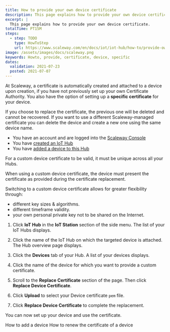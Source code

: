 ```yaml
---
title: How to provide your own device certificate
description: This page explains how to provide your own device certificate
excerpt: |
  This page explains how to provide your own device certificate.
totalTime: PT15M
steps:
  - step: TODO
    type: HowToStep
    url: https://www.scaleway.com/en/docs/iot/iot-hub/how-to/provide-own-device-certificate/
image: /assets/images/docs/scaleway.png
keywords: Howto, provide, certificate, device, specific
dates:
  validation: 2021-07-23
  posted: 2021-07-07
---
```


At Scaleway, a certificate is automatically created and attached to a device upon creation, if you have not previously set up your own Certificate Authority. You also have the option of setting up a **specific certificate** for your device.

<Message type="important">

If you choose to replace the certificate, the previous one will be deleted and cannot be recovered.
If you want to use a different Scaleway-managed certificate you can delete the device and create a new one using the same device name.

</Message>

<Message type="requirement">

- You have an account and are logged into the [Scaleway Console](https://console.scaleway.com)
- You have [created an IoT Hub](/iot/iot-hub/how-to/create-hub)
- You have [added a device to this Hub](/iot/iot-hub/how-to/add-device)

</Message>

<Message type="important">

For a custom device certificate to be valid, it must be unique across all your Hubs.

</Message>

When using a custom device certificate, the device must present the certificate as provided during the certificate replacement.

Switching to a custom device certificate allows for greater flexibility through: 

- different key sizes & algorithms.
- different timeframe validity.
- your own personal private key not to be shared on the Internet.

1. Click **IoT Hub** in the **IoT Station** section of the side menu. The list of your IoT Hubs displays.

2. Click the name of the IoT Hub on which the targeted device is attached. The Hub overview page displays.

3. Click the **Devices** tab of your Hub. A list of your devices displays.

4. Click the name of the device for which you want to provide a custom certificate. 

5. Scroll to the **Replace Certificate** section of the page. Then click **Replace Device Certificate**.

6. Click **Upload** to select your Device certificate `pem` file.

7. Click **Replace Device Certificate** to complete the replacement.

You can now set up your device and use the certificate.

<Navigation title="See Also">
  <PreviousButton to="/iot/iot-hub/how-to/add-device">How to add a device</PreviousButton>
  <NextButton to="/iot/iot-hub/how-to/renew-device-certificate">How to renew the certificate of a device</NextButton>
</Navigation>

